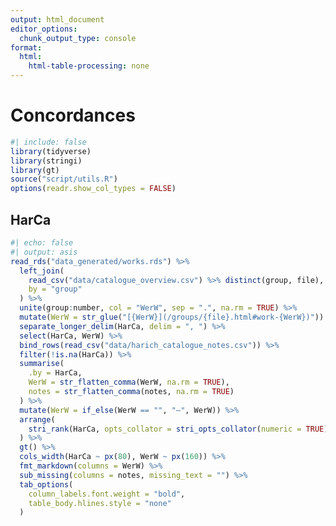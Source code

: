 ```yaml
---
output: html_document
editor_options: 
  chunk_output_type: console
format:
  html:
    html-table-processing: none
---
```


# Concordances {.unnumbered}

```r
#| include: false
library(tidyverse)
library(stringi)
library(gt)
source("script/utils.R")
options(readr.show_col_types = FALSE)
```

## HarCa

```r
#| echo: false
#| output: asis
read_rds("data_generated/works.rds") %>% 
  left_join(
    read_csv("data/catalogue_overview.csv") %>% distinct(group, file),
    by = "group"
  ) %>% 
  unite(group:number, col = "WerW", sep = ".", na.rm = TRUE) %>% 
  mutate(WerW = str_glue("[{WerW}](/groups/{file}.html#work-{WerW})")) %>% 
  separate_longer_delim(HarCa, delim = ", ") %>% 
  select(HarCa, WerW) %>% 
  bind_rows(read_csv("data/harich_catalogue_notes.csv")) %>% 
  filter(!is.na(HarCa)) %>%
  summarise(
    .by = HarCa,
    WerW = str_flatten_comma(WerW, na.rm = TRUE),
    notes = str_flatten_comma(notes, na.rm = TRUE)
  ) %>%
  mutate(WerW = if_else(WerW == "", "–", WerW)) %>% 
  arrange(
    stri_rank(HarCa, opts_collator = stri_opts_collator(numeric = TRUE))
  ) %>% 
  gt() %>%
  cols_width(HarCa ~ px(80), WerW ~ px(160)) %>%
  fmt_markdown(columns = WerW) %>% 
  sub_missing(columns = notes, missing_text = "") %>% 
  tab_options(
    column_labels.font.weight = "bold",
    table_body.hlines.style = "none"
  )
```
